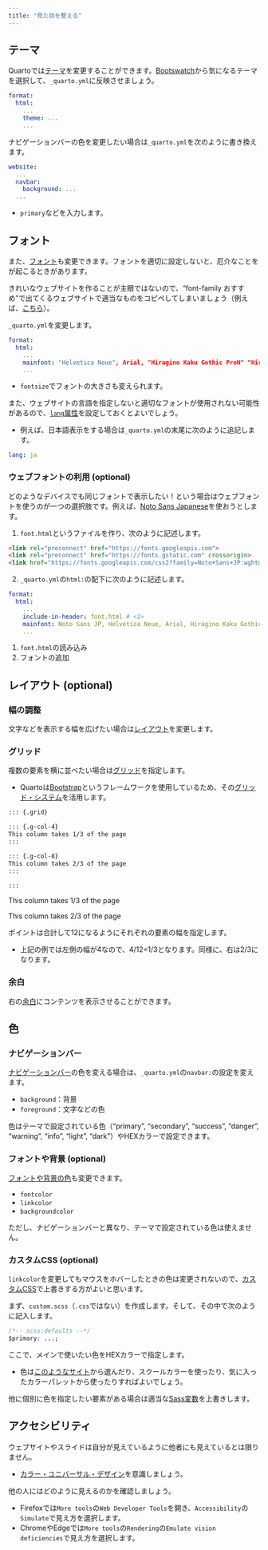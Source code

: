 ```yaml
---
title: "見た目を整える"
---
```


## テーマ

Quartoでは[テーマ](https://quarto.org/docs/output-formats/html-themes.html)を変更することができます。[Bootswatch](https://bootswatch.com/)から気になるテーマを選択して、`_quarto.yml`に反映させましょう。

```yaml
format:
  html:
    ...
    theme: ...
    ...
```

ナビゲーションバーの色を変更したい場合は`_quarto.yml`を次のように書き換えます。

```yaml
website:
  ...
  navbar:
    background: ...
  ...
```

- `primary`などを入力します。

## フォント

また、[フォント](https://quarto.org/docs/output-formats/html-basics.html#table-of-contents)も変更できます。フォントを適切に設定しないと、厄介なことをが起こるときがあります。

きれいなウェブサイトを作ることが主眼ではないので、"font-family おすすめ"で出てくるウェブサイトで適当なものをコピペしてしまいましょう（例えば、[こちら](https://ics.media/entry/200317/)）。

`_quarto.yml`を変更します。

```yaml
format:
  html:
    ...
    mainfont: "Helvetica Neue", Arial, "Hiragino Kaku Gothic ProN" "Hiragino Sans", "BIZ UDPGothic", Meiryo, sans-serif
    ...
```

- `fontsize`でフォントの大きさも変えられます。

また、ウェブサイトの言語を指定しないと適切なフォントが使用されない可能性があるので、[`lang`属性](https://quarto.org/docs/authoring/language.html)を設定しておくとよいでしょう。

- 例えば、日本語表示をする場合は`_quarto.yml`の末尾に次のように追記します。

```yaml
lang: ja
```

### ウェブフォントの利用 (optional)

どのようなデバイスでも同じフォントで表示したい！という場合はウェブフォントを使うのが一つの選択肢です。例えば、[Noto Sans Japanese](https://fonts.google.com/noto/specimen/Noto+Sans+JP)を使おうとします。

1. `font.html`というファイルを作り、次のように記述します。

```html
<link rel="preconnect" href="https://fonts.googleapis.com">
<link rel="preconnect" href="https://fonts.gstatic.com" crossorigin>
<link href="https://fonts.googleapis.com/css2?family=Noto+Sans+JP:wght@400&display=swap" rel="stylesheet">
```

2. `_quarto.yml`の`html:`の配下に次のように記述します。

```yaml
format:
  html:
    ...
    include-in-header: font.html # <1>
    mainfont: Noto Sans JP, Helvetica Neue, Arial, Hiragino Kaku Gothic ProN, Hiragino Sans, BIZ UDPGothic, Meiryo, sans-serif # <2>
    ...
```

1. `font.html`の読み込み
2. フォントの追加

## レイアウト (optional)

### 幅の調整

文字などを表示する幅を広げたい場合は[レイアウト](https://quarto.org/docs/authoring/article-layout.html)を変更します。

### グリッド

複数の要素を横に並べたい場合は[グリッド](https://quarto.org/docs/output-formats/page-layout.html#css-grid)を指定します。

- Quartoは[Bootstrap](https://getbootstrap.jp/)というフレームワークを使用しているため、その[グリッド・システム](https://getbootstrap.jp/docs/5.0/layout/grid/)を活用します。

```md
::: {.grid}

::: {.g-col-4}
This column takes 1/3 of the page
:::

::: {.g-col-8}
This column takes 2/3 of the page
:::

:::
```

::: {.grid}

::: {.g-col-4}
This column takes 1/3 of the page
:::

::: {.g-col-8}
This column takes 2/3 of the page
:::

:::

ポイントは合計して12になるようにそれぞれの要素の幅を指定します。

- 上記の例では左側の幅が4なので、4/12=1/3となります。同様に、右は2/3になります。

### 余白

右の[余白](https://quarto.org/docs/authoring/article-layout.html#margin-content)にコンテンツを表示させることができます。

## 色

### ナビゲーションバー

[ナビゲーションバー](https://quarto.org/docs/websites/website-navigation.html#top-navigation)の色を変える場合は、`_quarto.yml`の`navbar:`の設定を変えます。

- `background`：背景
- `foreground`：文字などの色

色はテーマで設定されている色（“primary”, “secondary”, “success”, “danger”, “warning”, “info”, “light”, “dark”）やHEXカラーで設定できます。

### フォントや背景 (optional)

[フォントや背景の色](https://quarto.org/docs/authoring/article-layout.html#margin-content)も変更できます。

- `fontcolor`
- `linkcolor`
- `backgroundcolor`

ただし、ナビゲーションバーと異なり、テーマで設定されている色は使えません。

### カスタムCSS (optional)

`linkcolor`を変更してもマウスをホバーしたときの色は変更されないので、[カスタムCSS](https://quarto.org/docs/output-formats/html-themes.html#theme-options)で上書きする方がよいと思います。

まず、`custom.scss`（`.css`ではない）を作成します。そして、その中で次のように記入します。

```css
/*-- scss:defaults --*/
$primary: ...;
```

ここで、メインで使いたい色をHEXカラーで指定します。

- 色は[このようなサイト](https://www.colordic.org/)から選んだり、スクールカラーを使ったり、気に入ったカラーパレットから使ったりすればよいでしょう。

他に個別に色を指定したい要素がある場合は適当な[Sass変数](https://www.colordic.org/)を上書きします。

## アクセシビリティ

ウェブサイトやスライドは自分が見えているように他者にも見えているとは限りません。

- [カラー・ユニバーサル・デザイン](https://cudo.jp/)を意識しましょう。

他の人にはどのように見えるのかを確認しましょう。

- Firefoxでは`More tools`の`Web Developer Tools`を開き、`Accessibility`の`Simulate`で見え方を選択します。
- ChromeやEdgeでは`More tools`の`Rendering`の`Emulate vision deficiencies`で見え方を選択します。
